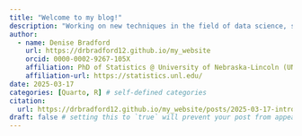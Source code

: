 ```yaml
---
title: "Welcome to my blog!"
description: "Working on new techniques in the field of data science, statistics, and data engineering"
author:
  - name: Denise Bradford
    url: https://drbradford12.github.io/my_website
    orcid: 0000-0002-9267-105X
    affiliation: PhD of Statistics @ University of Nebraska-Lincoln (UNL)
    affiliation-url: https://statistics.unl.edu/ 
date: 2025-03-17
categories: [Quarto, R] # self-defined categories
citation: 
  url: https://drbradford12.github.io/my_website/posts/2025-03-17-intro-post/
draft: false # setting this to `true` will prevent your post from appearing on your listing page until you're ready!
---
```

